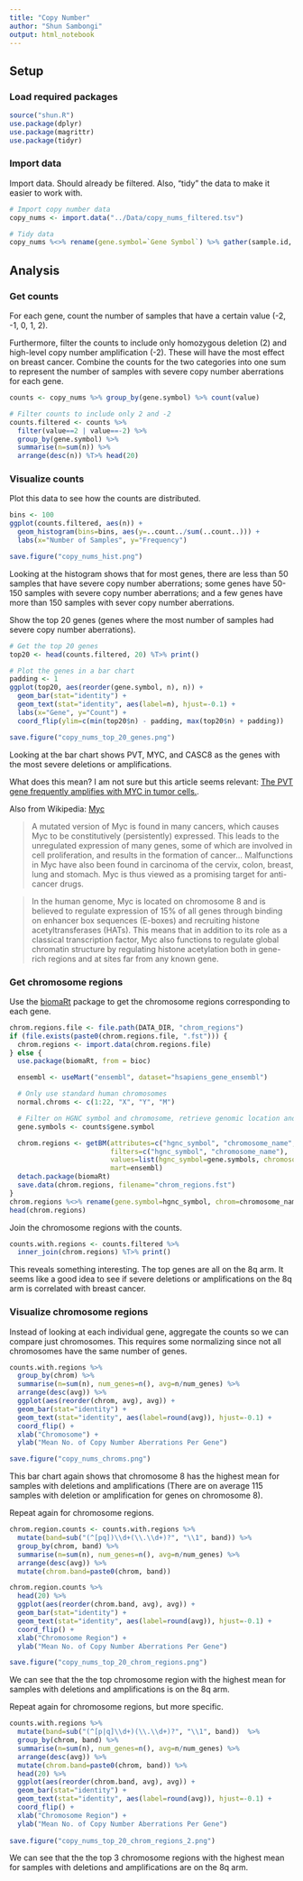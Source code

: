 ```yaml
---
title: "Copy Number"
author: "Shun Sambongi"
output: html_notebook
---
```


## Setup

### Load required packages

```r
source("shun.R")
use.package(dplyr)
use.package(magrittr)
use.package(tidyr)
```


### Import data

Import data. Should already be filtered. Also, "tidy" the data to make it easier to work with.

```r
# Import copy number data
copy_nums <- import.data("../Data/copy_nums_filtered.tsv")

# Tidy data
copy_nums %<>% rename(gene.symbol=`Gene Symbol`) %>% gather(sample.id, value, -gene.symbol)
```


## Analysis

### Get counts

For each gene, count the number of samples that have a certain value (-2, -1, 0, 1, 2).

Furthermore, filter the counts to include only homozygous deletion (2) and high-level copy number amplification (-2). These will have the most effect on breast cancer. Combine the counts for the two categories into one sum to represent the number of samples with severe copy number aberrations for each gene.

```r
counts <- copy_nums %>% group_by(gene.symbol) %>% count(value) 

# Filter counts to include only 2 and -2
counts.filtered <- counts %>% 
  filter(value==2 | value==-2) %>% 
  group_by(gene.symbol) %>% 
  summarise(n=sum(n)) %>% 
  arrange(desc(n)) %T>% head(20)
```

### Visualize counts

Plot this data to see how the counts are distributed.

```r
bins <- 100
ggplot(counts.filtered, aes(n)) + 
  geom_histogram(bins=bins, aes(y=..count../sum(..count..))) +
  labs(x="Number of Samples", y="Frequency")

save.figure("copy_nums_hist.png")
```

Looking at the histogram shows that for most genes, there are less than 50 samples that have severe copy number aberrations; some genes have 50-150 samples with severe copy number aberrations; and a few genes have more than 150 samples with sever copy number aberrations.

Show the top 20 genes (genes where the most number of samples had severe copy number aberrations).

```r
# Get the top 20 genes
top20 <- head(counts.filtered, 20) %T>% print()

# Plot the genes in a bar chart
padding <- 1
ggplot(top20, aes(reorder(gene.symbol, n), n)) +
  geom_bar(stat="identity") + 
  geom_text(stat="identity", aes(label=n), hjust=-0.1) +
  labs(x="Gene", y="Count") +
  coord_flip(ylim=c(min(top20$n) - padding, max(top20$n) + padding))

save.figure("copy_nums_top_20_genes.png")
```

Looking at the bar chart shows PVT, MYC, and CASC8 as the genes with the most severe deletions or amplifications. 

What does this mean? I am not sure but this article seems relevant: [The PVT gene frequently amplifies with MYC in tumor cells.](https://www.ncbi.nlm.nih.gov/pubmed/2725491).

Also from Wikipedia: [Myc](https://en.wikipedia.org/wiki/Myc)

> A mutated version of Myc is found in many cancers, which causes Myc to be constitutively (persistently) expressed. This leads to the unregulated expression of many genes, some of which are involved in cell proliferation, and results in the formation of cancer...  Malfunctions in Myc have also been found in carcinoma of the cervix, colon, breast, lung and stomach. Myc is thus viewed as a promising target for anti-cancer drugs.

> In the human genome, Myc is located on chromosome 8 and is believed to regulate expression of 15% of all genes through binding on enhancer box sequences (E-boxes) and recruiting histone acetyltransferases (HATs). This means that in addition to its role as a classical transcription factor, Myc also functions to regulate global chromatin structure by regulating histone acetylation both in gene-rich regions and at sites far from any known gene.


### Get chromosome regions 

Use the [biomaRt](https://bioconductor.org/packages/release/bioc/html/biomaRt.html) package to get the chromosome regions corresponding to each gene. 

```r
chrom.regions.file <- file.path(DATA_DIR, "chrom_regions")
if (file.exists(paste0(chrom.regions.file, ".fst"))) {
  chrom.regions <- import.data(chrom.regions.file)
} else {
  use.package(biomaRt, from = bioc)

  ensembl <- useMart("ensembl", dataset="hsapiens_gene_ensembl")

  # Only use standard human chromosomes
  normal.chroms <- c(1:22, "X", "Y", "M")

  # Filter on HGNC symbol and chromosome, retrieve genomic location and band
  gene.symbols <- counts$gene.symbol

  chrom.regions <- getBM(attributes=c("hgnc_symbol", "chromosome_name", "band"),
                         filters=c("hgnc_symbol", "chromosome_name"),
                         values=list(hgnc_symbol=gene.symbols, chromosome_name=normal.chroms), 
                         mart=ensembl)
  detach.package(biomaRt)
  save.data(chrom.regions, filename="chrom_regions.fst")
}
chrom.regions %<>% rename(gene.symbol=hgnc_symbol, chrom=chromosome_name)
head(chrom.regions)
```

Join the chromosome regions with the counts.

```r
counts.with.regions <- counts.filtered %>% 
  inner_join(chrom.regions) %T>% print()
```

This reveals something interesting. The top genes are all on the 8q arm. It seems like a good idea to see if severe deletions or amplifications on the 8q arm is correlated with breast cancer.

### Visualize chromosome regions

Instead of looking at each individual gene, aggregate the counts so we can compare just chromosomes. This requires some normalizing since not all chromosomes have the same number of genes.

```r
counts.with.regions %>% 
  group_by(chrom) %>% 
  summarise(n=sum(n), num_genes=n(), avg=n/num_genes) %>% 
  arrange(desc(avg)) %>% 
  ggplot(aes(reorder(chrom, avg), avg)) + 
  geom_bar(stat="identity") +
  geom_text(stat="identity", aes(label=round(avg)), hjust=-0.1) +
  coord_flip() +
  xlab("Chromosome") +
  ylab("Mean No. of Copy Number Aberrations Per Gene")

save.figure("copy_nums_chroms.png")
```

This bar chart again shows that chromosome 8 has the highest mean for samples with deletions and amplifications (There are on average 115 samples with deletion or amplification for genes on chromosome 8).

Repeat again for chromosome regions.  

```r
chrom.region.counts <- counts.with.regions %>% 
  mutate(band=sub("(^[pq])\\d+(\\.\\d+)?", "\\1", band)) %>% 
  group_by(chrom, band) %>%
  summarise(n=sum(n), num_genes=n(), avg=n/num_genes) %>%
  arrange(desc(avg)) %>%
  mutate(chrom.band=paste0(chrom, band)) 

chrom.region.counts %>%
  head(20) %>%
  ggplot(aes(reorder(chrom.band, avg), avg)) +
  geom_bar(stat="identity") +
  geom_text(stat="identity", aes(label=round(avg)), hjust=-0.1) +
  coord_flip() +
  xlab("Chromosome Region") +
  ylab("Mean No. of Copy Number Aberrations Per Gene")

save.figure("copy_nums_top_20_chrom_regions.png")
```

We can see that the the top chromosome region with the highest mean for samples with deletions and amplifications is on the 8q arm.


Repeat again for chromosome regions, but more specific. 

```r
counts.with.regions %>% 
  mutate(band=sub("(^[p|q]\\d+)(\\.\\d+)?", "\\1", band))  %>%
  group_by(chrom, band) %>%
  summarise(n=sum(n), num_genes=n(), avg=n/num_genes) %>%
  arrange(desc(avg)) %>%
  mutate(chrom.band=paste0(chrom, band)) %>%
  head(20) %>%
  ggplot(aes(reorder(chrom.band, avg), avg)) +
  geom_bar(stat="identity") +
  geom_text(stat="identity", aes(label=round(avg)), hjust=-0.1) +
  coord_flip() +
  xlab("Chromosome Region") +
  ylab("Mean No. of Copy Number Aberrations Per Gene")
    
save.figure("copy_nums_top_20_chrom_regions_2.png")
```

We can see that the the top 3 chromosome regions with the highest mean for samples with deletions and amplifications are on the 8q arm.
